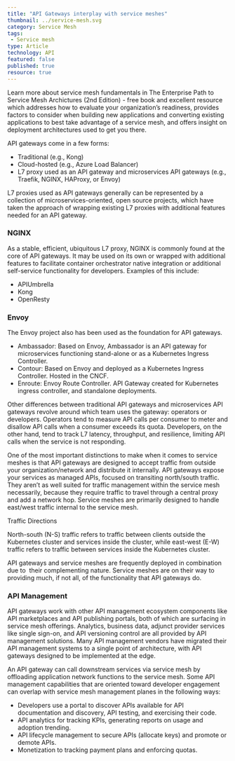 ```yaml
---
title: "API Gateways interplay with service meshes"
thumbnail: ../service-mesh.svg
category: Service Mesh
tags:
 - Service mesh
type: Article
technology: API
featured: false
published: true
resource: true
---
```



<ResourcesWrapper>
  <div className="intro">
    <p>Learn more about service mesh fundamentals in
      <Link className="blog" to="/learn/service-mesh-books/the-enterprise-path-to-service-mesh-architectures-2nd-edition"> The Enterprise Path to Service Mesh Archictures (2nd Edition)</Link> -  free book and excellent resource which addresses how to evaluate your organization’s readiness, provides factors to consider when building new applications and converting existing applications to best take advantage of a service mesh, and offers insight on deployment architectures used to get you there.</p>
  </div>


<p>API gateways come in a few forms:</p>
<ul>
<li>Traditional (e.g., Kong)</li>
<li>Cloud-hosted (e.g., Azure Load Balancer)</li>
<li>L7 proxy used as an API gateway and microservices API gateways (e.g., Traefik, NGINX, HAProxy, or Envoy)</li>
</ul>

<p>L7 proxies used as API gateways generally can be represented by a collection of microservices-oriented, open source projects, which have taken the approach of wrapping existing L7 proxies with additional features needed for an API gateway.</p>

<h3>NGINX</h3>
<p>As a stable, efficient, ubiquitous L7 proxy, NGINX is commonly found at the core of API gateways. It may be used on its own or wrapped with additional features to facilitate container orchestrator native integration or additional self-service functionality for developers. Examples of this include:
</p>
<ul>
<li>APIUmbrella</li>
<li>Kong</li>
<li>OpenResty</li>
</ul>

<h3>Envoy</h3>

<p>The Envoy project also has been used as the foundation for API gateways.
</p>

<ul>
<li>Ambassador: Based on Envoy, Ambassador is an API gateway for microservices functioning stand-alone or as a Kubernetes Ingress Controller. </li>
<li>Contour: Based on Envoy and deployed as a Kubernetes Ingress Controller. Hosted in the CNCF.</li>
<li>Enroute: Envoy Route Controller. API Gateway created for Kubernetes ingress controller, and standalone deployments.</li>
</ul>

<p>
Other differences between traditional API gateways and microservices API gateways revolve around which team uses the gateway: operators or developers. Operators tend to measure API calls per consumer to meter and disallow API calls when a consumer exceeds its quota. Developers, on the other hand, tend to track L7 latency, throughput, and resilience, limiting API calls when the service is not responding.
</p>

<p>
One of the most important distinctions to make when it comes to service meshes is that API gateways are designed to accept traffic from outside your organization/network and distribute it internally. API gateways expose your services as managed APIs, focused on transiting north/south traffic. They aren’t as well suited for traffic management within the service mesh necessarily, because they require traffic to travel through a central proxy and add a network hop. Service meshes are primarily designed to handle east/west traffic internal to the service mesh.
</p>

<div class="fact-left">
Traffic Directions
<p>North-south (N-S) traffic refers to traffic between clients outside the Kubernetes cluster and services inside the cluster, while east-west (E-W) traffic refers to traffic between services inside the Kubernetes cluster.</p>
</div>

<p>
API gateways and service meshes are frequently deployed in combination due to  their complementing nature. Service meshes are on their way to providing much, if not all, of the functionality that API gateways do.
</p>

<h3>API Management</h3>

<p>
API gateways work with other API management ecosystem components like API marketplaces and API publishing portals, both of which are surfacing in service mesh offerings. Analytics, business data, adjunct provider services like single sign-on, and API versioning control are all provided by API management solutions.  Many API management vendors have migrated their API management systems to a single point of architecture, with API gateways designed to be implemented at the edge.
</p>

<p>
An API gateway can call downstream services via service mesh by offloading application network functions to the service mesh. Some API management capabilities that are oriented toward developer engagement can overlap with service mesh management planes in the following ways:
</p>

<ul>
<li>Developers use a portal to discover APIs available for API documentation and discovery,  API testing, and exercising their code.
</li>
<li>API analytics for tracking KPIs, generating reports on usage and adoption trending.
</li>
<li>API lifecycle management to secure APIs (allocate keys) and promote or demote APIs.
</li>
<li>Monetization to tracking payment plans and enforcing quotas.
</li>
</ul>

</ResourcesWrapper>
